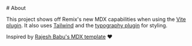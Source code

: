 <div className="p-10 prose dark:prose-invert">
# About

This project shows off Remix's new MDX capabilities when using the [Vite plugin][remix-future-vite].
It also uses [Tailwind][tailwind] and the [typography plugin][tailwind-typography] for styling.

Inspired by [Rajesh Babu's MDX template][remix-mdx-blog] ❤️

[remix-future-vite]: https://remix.run/docs/en/main/future/vite
[tailwind]: https://tailwindcss.com/
[tailwind-typography]: https://tailwindcss.com/docs/typography-plugin
[remix-mdx-blog]: https://github.com/rajeshdavidbabu/remix-mdx-blog

</div>
